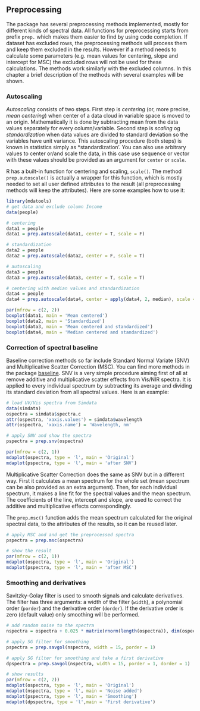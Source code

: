 ## Preprocessing {-}

The package has several preprocessing methods implemented, mostly for different kinds of spectral data. All 
functions for preprocessing starts from prefix `prep.` which makes them easier to find by using code completion.
If dataset has excluded rows, the preprocessing methods will process them and keep them excluded in the results.
However if a method needs to calculate some parameters (e.g. mean values for centering, slope and intercept for
MSC) the excluded rows will not be used for these calculations. The methods work similarly with the excluded
columns. In this chapter a brief description of the methods with several examples will be shown.

### Autoscaling {-}

*Autoscaling* consists of two steps. First step is *centering* (or, more precise, *mean centering*) when center 
of a data cloud in variable space is moved to an origin. Mathematically it is done by subtracting mean from the 
data values separately for every column/variable. Second step is *scaling* og *standardization* when data values 
are divided to standard deviation so the variables have unit variance. This autoscaling procedure (both steps) 
is known in statistics simply as *standardization'. You can also use arbitrary values to center or/and scale 
the data, in this case use sequence or vector with these values should be provided as an argument 
for `center` or `scale`.

R has a built-in function for centering and scaling, `scale()`. The method `prep.autoscale()` is actually a 
wrapper for this function, which is mostly needed to set all user defined attributes to the result (all 
preprocessing methods will keep the attributes). Here are some examples how to use it:

```r
library(mdatools)
# get data and exclude column Income
data(people)

# centering
data1 = people
data1 = prep.autoscale(data1, center = T, scale = F)

# standardization
data2 = people
data2 = prep.autoscale(data2, center = F, scale = T)

# autoscaling
data3 = people
data3 = prep.autoscale(data3, center = T, scale = T)

# centering with median values and standardization
data4 = people
data4 = prep.autoscale(data4, center = apply(data4, 2, median), scale = T)

par(mfrow = c(2, 2))
boxplot(data1, main = 'Mean centered')
boxplot(data2, main = 'Standardized')
boxplot(data3, main = 'Mean centered and standardized')
boxplot(data4, main = 'Median centered and standardized')
```


### Correction of spectral baseline {-}

Baseline correction methods so far include Standard Normal Variate (SNV) and Multiplicative Scatter 
Correction (MSC). You can find more methods in the package [baseline](). SNV is a very simple procedure aiming 
first of all at remove additive and multiplicative scatter effects from Vis/NIR spectra. It is applied to every 
individual spectrum by subtracting its average and dividing its standard deviation from all spectral values. 
Here is an example:

```r

# load UV/Vis spectra from Simdata
data(simdata)
ospectra = simdata$spectra.c
attr(ospectra, 'xaxis.values') = simdata$wavelength
attr(ospectra, 'xaxis.name') = 'Wavelength, nm'

# apply SNV and show the spectra
pspectra = prep.snv(ospectra)

par(mfrow = c(2, 1))
mdaplot(ospectra, type = 'l', main = 'Original')
mdaplot(pspectra, type = 'l', main = 'after SNV')
```

Multiplicative Scatter Correction does the same as SNV but in a different way. First it calculates a mean 
spectrum for the whole set (mean spectrum can be also provided as an extra argument). Then, for each individual 
spectrum, it makes a line fit for the spectral values and the mean spectrum. The coefficients of the line, 
intercept and slope, are used to correct the additive and multiplicative effects correspondingly.

The `prep.msc()` function adds the mean spectrum calculated for the original spectral data, to the attributes of
the results, so it can be reused later.

```r

# apply MSC and and get the preprocessed spectra
pspectra = prep.msc(ospectra)

# show the result
par(mfrow = c(2, 1))
mdaplot(ospectra, type = 'l', main = 'Original')
mdaplot(pspectra, type = 'l', main = 'after MSC')
```

### Smoothing and derivatives {-}

Savitzky-Golay filter is used to smooth signals and calculate derivatives. The filter has three arguments: a 
width of the filter (`width`), a polynomial order (`porder`) and the derivative order (`dorder`). If the derivative 
order is zero (default value) only smoothing will be performed.

```r

# add random noise to the spectra
nspectra = ospectra + 0.025 * matrix(rnorm(length(ospectra)), dim(ospectra))

# apply SG filter for smoothing
pspectra = prep.savgol(nspectra, width = 15, porder = 1)

# apply SG filter for smoothing and take a first derivative
dpspectra = prep.savgol(nspectra, width = 15, porder = 1, dorder = 1)

# show results
par(mfrow = c(2, 2))
mdaplot(ospectra, type = 'l', main = 'Original')
mdaplot(nspectra, type = 'l', main = 'Noise added')
mdaplot(pspectra, type = 'l', main = 'Smoothing')
mdaplot(dpspectra, type = 'l',main = 'First derivative')
```

